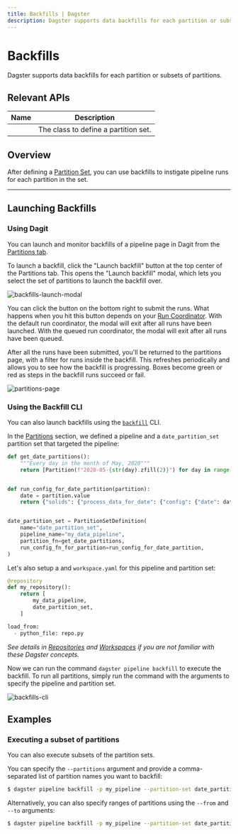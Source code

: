 ```yaml
---
title: Backfills | Dagster
description: Dagster supports data backfills for each partition or subsets of partitions.
---
```


# Backfills

Dagster supports data backfills for each partition or subsets of partitions.

## Relevant APIs

| Name                                         | Description                          |
| -------------------------------------------- | ------------------------------------ |
| <PyObject object="PartitionSetDefinition" /> | The class to define a partition set. |

## Overview

After defining a [Partition Set](/concepts/partitions-schedules-sensors/partitions#defining-a-partition-set), you can use backfills to instigate pipeline runs for each partition in the set.

---

## Launching Backfills

### Using Dagit

You can launch and monitor backfills of a pipeline page in Dagit from the [Partitions tab](/concepts/partitions-schedules-sensors/partitions#the-partitions-tab).

To launch a backfill, click the "Launch backfill" button at the top center of the Partitions tab. This opens the "Launch backfill" modal, which lets you select the set of partitions to launch the backfill over.

<!-- This was generated with:
    * `dagit -f repo.py` inside docs_snippets/overview/schedules_partitions/ directory
    * Navigating to the partitions page for `my_data_pipeline`
-->

<Image
alt="backfills-launch-modal"
src="/images/concepts/partitions-schedules-sensors/backfills-launch-modal.png"
width={3808}
height={2414}
/>

You can click the button on the bottom right to submit the runs. What happens when you hit this button depends on your [Run Coordinator](/deployment/run-coordinator). With the default run coordinator, the modal will exit after all runs have been launched. With the queued run coordinator, the modal will exit after all runs have been queued.

After all the runs have been submitted, you'll be returned to the partitions page, with a filter for runs inside the backfill. This refreshes periodically and allows you to see how the backfill is progressing. Boxes become green or red as steps in the backfill runs succeed or fail.

<Image
alt="partitions-page"
src="/images/concepts/partitions-schedules-sensors/partitions-page.png"
width={3808}
height={2414}
/>

### Using the Backfill CLI

You can also launch backfills using the [`backfill`](/\_apidocs/cli#dagster-pipeline-backfill) CLI.

In the [Partitions](/concepts/partitions-schedules-sensors/partitions) section, we defined a pipeline and a `date_partition_set` partition set that targeted the pipeline:

```python file=/concepts/partitions_schedules_sensors/partition_definition.py startafter=start_def endbefore=end_def
def get_date_partitions():
    """Every day in the month of May, 2020"""
    return [Partition(f"2020-05-{str(day).zfill(2)}") for day in range(1, 32)]


def run_config_for_date_partition(partition):
    date = partition.value
    return {"solids": {"process_data_for_date": {"config": {"date": date}}}}


date_partition_set = PartitionSetDefinition(
    name="date_partition_set",
    pipeline_name="my_data_pipeline",
    partition_fn=get_date_partitions,
    run_config_fn_for_partition=run_config_for_date_partition,
)
```

Let's also setup a <PyObject module="dagster" object="RepositoryDefinition"/> and `workspace.yaml` for this pipeline and partition set:

```python file=/concepts/partitions_schedules_sensors/repo.py startafter=start_repo_marker_0 endbefore=end_repo_marker_0
@repository
def my_repository():
    return [
        my_data_pipeline,
        date_partition_set,
    ]
```

```python file=/concepts/partitions_schedules_sensors/file_workspace.yaml
load_from:
  - python_file: repo.py
```

_See details in [Repositories](/concepts/repositories-workspaces/repositories) and [Workspaces](/concepts/repositories-workspaces/workspaces) if you_ _are not familiar with these Dagster concepts._

Now we can run the command `dagster pipeline backfill` to execute the backfill. To run all partitions, simply run the command with the arguments to specify the pipeline and partition set.

<Image
alt="backfills-cli"
src="/images/concepts/partitions-schedules-sensors/backfills-cli.png"
width={1280}
height={402}
/>

## Examples

### Executing a subset of partitions

You can also execute subsets of the partition sets.

You can specify the `--partitions` argument and provide a comma-separated list of partition names you want to backfill:

```bash
$ dagster pipeline backfill -p my_pipeline --partition-set date_partition_set --partitions M,Tu,W
```

Alternatively, you can also specify ranges of partitions using the `--from` and `--to` arguments:

```bash
$ dagster pipeline backfill -p my_pipeline --partition-set date_partition_set --from W --to F
```
